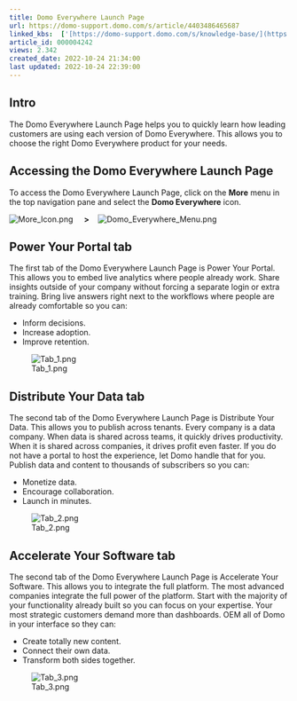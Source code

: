 ```yaml
---
title: Domo Everywhere Launch Page
url: https://domo-support.domo.com/s/article/4403486465687
linked_kbs:  ['[https://domo-support.domo.com/s/knowledge-base/](https://domo-support.domo.com/s/knowledge-base/)', '[https://domo-support.domo.com/s/](https://domo-support.domo.com/s/)', '[https://domo-support.domo.com/s/topic/0TO5w000000ZamqGAC](https://domo-support.domo.com/s/topic/0TO5w000000ZamqGAC)', '[https://domo-support.domo.com/s/topic/0TO5w000000ZanbGAC](https://domo-support.domo.com/s/topic/0TO5w000000ZanbGAC)', '[https://domo-support.domo.com/s/article/4403486465687](https://domo-support.domo.com/s/article/4403486465687)', '[https://domo-support.domo.com/s/topic/0TO5w000000ZanbGAC/domo-everywhere](https://domo-support.domo.com/s/topic/0TO5w000000ZanbGAC/domo-everywhere)', '[https://domo-support.domo.com/s/article/360043429933](https://domo-support.domo.com/s/article/360043429933)', '[https://domo-support.domo.com/s/article/360043429953](https://domo-support.domo.com/s/article/360043429953)', '[https://domo-support.domo.com/s/article/360042925494](https://domo-support.domo.com/s/article/360042925494)', '[https://domo-support.domo.com/s/article/360043429913](https://domo-support.domo.com/s/article/360043429913)', '[https://domo-support.domo.com/s/article/4408174643607](https://domo-support.domo.com/s/article/4408174643607)', '[https://domo-support.domo.com/s/login/](https://domo-support.domo.com/s/login/)']
article_id: 000004242
views: 2.342
created_date: 2022-10-24 21:34:00
last updated: 2022-10-24 22:39:00
---
```




Intro
-----


The Domo Everywhere Launch Page helps you to quickly learn how leading customers are using each version of Domo Everywhere. This allows you to choose the right Domo Everywhere product for your needs.


Accessing the Domo Everywhere Launch Page
-----------------------------------------


To access the Domo Everywhere Launch Page, click on the **More** menu in the top navigation pane and select the **Domo Everywhere** icon.


![More_Icon.png](More_Icon.png)     **>**    ![Domo_Everywhere_Menu.png](Domo_Everywhere_Menu.png)


Power Your Portal tab
---------------------


The first tab of the Domo Everywhere Launch Page is Power Your Portal. This allows you to embed live analytics where people already work. Share insights outside of your company without forcing a separate login or extra training. Bring live answers right next to the workflows where people are already comfortable so you can:


* Inform decisions.
* Increase adoption.
* Improve retention.


![Tab_1.png](Tab_1.png)


Distribute Your Data tab
------------------------


The second tab of the Domo Everywhere Launch Page is Distribute Your Data. This allows you to publish across tenants. Every company is a data company. When data is shared across teams, it quickly drives productivity. When it is shared across companies, it drives profit even faster. If you do not have a portal to host the experience, let Domo handle that for you. Publish data and content to thousands of subscribers so you can:


* Monetize data.
* Encourage collaboration.
* Launch in minutes.


![Tab_2.png](Tab_2.png)


Accelerate Your Software tab
----------------------------


The second tab of the Domo Everywhere Launch Page is Accelerate Your Software. This allows you to integrate the full platform. The most advanced companies integrate the full power of the platform. Start with the majority of your functionality already built so you can focus on your expertise. Your most strategic customers demand more than dashboards. OEM all of Domo in your interface so they can:


* Create totally new content.
* Connect their own data.
* Transform both sides together.


![Tab_3.png](Tab_3.png)

